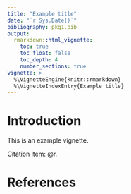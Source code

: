 ```yaml
---
title: "Example title"
date: "`r Sys.Date()`"
bibliography: pkg1.bib
output:
  rmarkdown::html_vignette:
    toc: true
    toc_float: false
    toc_depth: 4
    number_sections: true
vignette: >
  %\VignetteEngine{knitr::rmarkdown}
  %\VignetteIndexEntry{Example title}
---
```


# Introduction

This is an example vignette.

Citation item: @r.

# References
